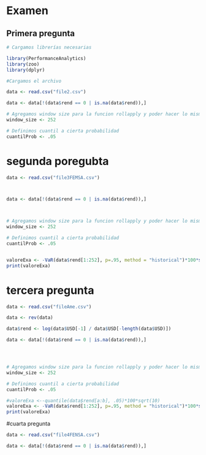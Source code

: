 
# Examen


## Primera pregunta

```r
# Cargamos librerías necesarias

library(PerformanceAnalytics)
library(zoo)
library(dplyr)

#Cargamos el archivo

data <- read.csv("file2.csv")

data <- data[!(data$rend == 0 | is.na(data$rend)),]

# Agregamos window size para la funcion rollapply y poder hacer lo mismo que en excel
window_size <- 252

# Definimos cuantil a cierta probabilidad
cuantilProb <- .05
```



# segunda poregubta


```r
data <- read.csv("file3FEMSA.csv")



data <- data[!(data$rend == 0 | is.na(data$rend)),]



# Agregamos window size para la funcion rollapply y poder hacer lo mismo que en excel
window_size <- 252

# Definimos cuantil a cierta probabilidad
cuantilProb <- .05


valoreExa <- -VaR(data$rend[1:252], p=.95, method = "historical")*100*sqrt(10)
print(valoreExa)

```

# tercera pregunta

```r
data <- read.csv("fileAme.csv")

data <- rev(data)

data$rend <- log(data$USD[-1] / data$USD[-length(data$USD)])

data <- data[!(data$rend == 0 | is.na(data$rend)),]




# Agregamos window size para la funcion rollapply y poder hacer lo mismo que en excel
window_size <- 252

# Definimos cuantil a cierta probabilidad
cuantilProb <- .05

#valoreExa <--quantile(data$rend[a:b], .05)*100*sqrt(10)
valoreExa <- -VaR(data$rend[1:252], p=.95, method = "historical")*100*sqrt(10)
print(valoreExa)

```



#cuarta pregunta
```r
data <- read.csv("file4FENSA.csv")

data <- data[!(data$rend == 0 | is.na(data$rend)),]


```



